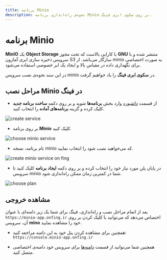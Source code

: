 ```yaml
---
title: برنامه Minio
description: نحوه‌ی راه‌اندازی برنامه Minio بر روی سکوی ابری فینگ.
---
```



<Platform>
  <PlatformHead title="برنامه Minio"  icon="minio/minio-original.png" />
</Platform>

# برنامه Minio

**MinIO** یک **Object Storage** با کارایی بالاست که تحت مجوز **GNU** منتشر شده و با سرویس ذخیره سازی ابری آمازون S3 سازگار می‌باشد. از minio به صورت اختصاصی برای نگهداری داده در مقیاس بالا و ایجاد یک ابر خصوصی استفاده می‌شود.

در این سند نحوه‌ی نصب سرویس minio در **سکوی ابری فینگ**  را یاد خواهیم گرفت.

## مراحل نصب Minio در فینگ

- از قسمت [داشبورد](https://cloud.fing.ir) وارد بخش **برنامه‌ها** شوید و بر روی دکمه **ساخت برنامه جدید** کلیک کرده و گزینه **برنامه‌‌های آماده** را انتخاب کنید.

![create service](/images/service-create.jpg)

- بر روی برنامه **Minio** کلیک کنید.

![choose minio service](/images/service-choose-minio.jpg)

- نام برنامه، نسخه minio که می‌خواهید نصب شود را انتخاب نمایید.

![create minio service on fing](/images/service-create-minio.jpg)

- در پایان پلن مورد نیاز خود را انتخاب کرده و بر روی دکمه **ایجاد برنامه** کلیک کنید تا سرویس minio شما در کمترین زمان ممکن راه‌اندازی شود.

![choose plan](/images/choose-plan.jpg)

## مشاهده خروجی

بعد از اتمام مراحل نصب و راه‌اندازی، فینگ برای شما یک زیر دامنه‌‌ای‌ با عنوان `https://minio-app.onfing.ir` اختصاص می‌دهد که می‌توانید با کلیک کردن بر روی آن، سرویس **mino** خود را مشاهده نمایید.

- همچنین برای مشاهده کردن پنل خود به این دامنه مراجعه کنید: `https://console.minio-app.onfing.ir`


- همچنین شما می‌توانید از قسمت [دامنه‌ها](/references/domains) برای سرویس خود دامنه‌ی اختصاصی متصل کنید.
